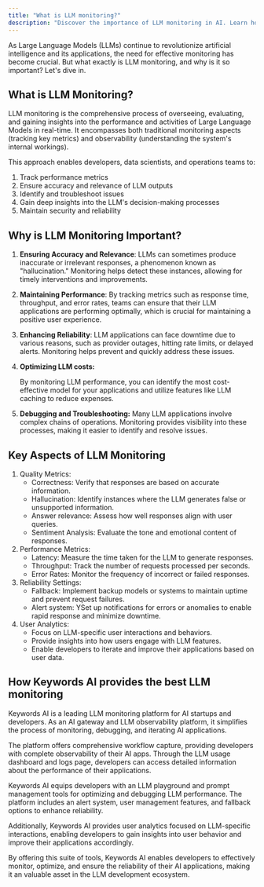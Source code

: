 ```yaml
---
title: "What is LLM monitoring?"
description: "Discover the importance of LLM monitoring in AI. Learn how it ensures accuracy, performance, and reliability while reducing costs. Keywords AI offers top-tier LLM monitoring tools."
---
```


As Large Language Models (LLMs) continue to revolutionize artificial intelligence and its applications, the need for effective monitoring has become crucial. But what exactly is LLM monitoring, and why is it so important? Let's dive in.

## What is LLM Monitoring?

LLM monitoring is the comprehensive process of overseeing, evaluating, and gaining insights into the performance and activities of Large Language Models in real-time. It encompasses both traditional monitoring aspects (tracking key metrics) and observability (understanding the system's internal workings).

This approach enables developers, data scientists, and operations teams to:

1. Track performance metrics
2. Ensure accuracy and relevance of LLM outputs
3. Identify and troubleshoot issues
4. Gain deep insights into the LLM's decision-making processes
5. Maintain security and reliability

## Why is LLM Monitoring Important?

1. **Ensuring Accuracy and Relevance**:
LLMs can sometimes produce inaccurate or irrelevant responses, a phenomenon known as "hallucination." Monitoring helps detect these instances, allowing for timely interventions and improvements.
2. **Maintaining Performance**:
By tracking metrics such as response time, throughput, and error rates, teams can ensure that their LLM applications are performing optimally, which is crucial for maintaining a positive user experience.
3. **Enhancing Reliability**:
LLM applications can face downtime due to various reasons, such as provider outages, hitting rate limits, or delayed alerts. Monitoring helps prevent and quickly address these issues.
4. **Optimizing LLM costs:** 
    
    By monitoring LLM performance, you can identify the most cost-effective model for your applications and utilize features like LLM caching to reduce expenses.
    
5. **Debugging and Troubleshooting:**
Many LLM applications involve complex chains of operations. Monitoring provides visibility into these processes, making it easier to identify and resolve issues.

## Key Aspects of LLM Monitoring

1. Quality Metrics:
    - Correctness: Verify that responses are based on accurate information.
    - Hallucination: Identify instances where the LLM generates false or unsupported information.
    - Answer relevance: Assess how well responses align with user queries.
    - Sentiment Analysis: Evaluate the tone and emotional content of responses.
2. Performance Metrics:
    - Latency: Measure the time taken for the LLM to generate responses.
    - Throughput: Track the number of requests processed per seconds.
    - Error Rates: Monitor the frequency of incorrect or failed responses.
3. Reliability Settings:
    - Fallback: Implement backup models or systems to maintain uptime and prevent request failures.
    - Alert system: YSet up notifications for errors or anomalies to enable rapid response and minimize downtime.
4. User Analytics:
    - Focus on LLM-specific user interactions and behaviors.
    - Provide insights into how users engage with LLM features.
    - Enable developers to iterate and improve their applications based on user data.

## How Keywords AI provides the best LLM monitoring

Keywords AI is a leading LLM monitoring platform for AI startups and developers. As an AI gateway and LLM observability platform, it simplifies the process of monitoring, debugging, and iterating AI applications.

The platform offers comprehensive workflow capture, providing developers with complete observability of their AI apps. Through the LLM usage dashboard and logs page, developers can access detailed information about the performance of their applications.

Keywords AI equips developers with an LLM playground and prompt management tools for optimizing and debugging LLM performance. The platform includes an alert system, user management features, and fallback options to enhance reliability.

Additionally, Keywords AI provides user analytics focused on LLM-specific interactions, enabling developers to gain insights into user behavior and improve their applications accordingly.

By offering this suite of tools, Keywords AI enables developers to effectively monitor, optimize, and ensure the reliability of their AI applications, making it an valuable asset in the LLM development ecosystem.